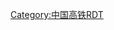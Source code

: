 {{Routemap
|title=滬昆客運專線
|inline=<includeonly>
1</includeonly>
|text-width=180px
|map=
\\CONTg\\leer~~ ~~ ~~{{RoutemapRoute|Licon=u|[[京沪高速铁路]]往[[北京南站]]方向}}
CONTgq\ABZg+r\~~ ~~ ~~{{RoutemapRoute|Licon=l|[[沪宁城际铁路]]往[[南京站]]方向}}
\BHF\~~0~~[[上海虹桥站]]
HST~~31~~[[松江南站]]
HST~~48~~[[金山北站]]
HST~~67~~[[嘉善南站]]
HST~~84~~[[嘉兴南站]]
HST~~112~~[[桐乡站]]
HST~~133~~[[海宁西站]]
HST~~144~~[[临平南站]]
CONTg\STR\~~ ~~ ~~{{RoutemapRoute|Licon=u|[[宁杭客运专线]]往[[南京南站]]方向}}
ABZgl+l\vSTR+r-SHI1+r!~STRr\
STR\vBHF-!~v-BHF\~~159~~[[杭州东站]]
BHF\vSTR\~~ ~~[[杭州站]]
CONTf\vSTR\~~ ~~ ~~沪昆铁路绕行线
WASSERq\WASSERq\vWBRÜCKE1\WASSERq\WASSERq~~ ~~ ~~[[钱江铁路新桥]]
vBHF-!~v-BHF~~175~~[[杭州南站]]
\vABZgl-ABZgl\CONTfq~~ ~~ ~~ ~~{{RoutemapRoute|Licon=r||[[杭甬客运专线]]往[[宁波站|宁波]]}}
vÜST~~ ~~杭长杭州南线路所
CONTgq\vSTRr-SHI1r\~~ ~~ ~~ ~~{{RoutemapRoute|Licon=l||[[杭黄客运专线]]往[[黄山北站|黄山北]]}}
HST~~225~~[[诸暨站]]
HST~~268~~[[义乌站]]
\ABZgl+l\CONTfq~~ ~~ ~~{{RoutemapRoute|Licon=r|[[新金温铁路]]往[[温州南站]]方向}}
BHF~~320~~[[金华站]]
HST~~369~~[[龙游站 (浙江省)|龙游站]]
HST~~398~~[[衢州站]]
HST~~428~~[[江山站]]
\\STR+GRZq\\~~ ~~ ~~ ~~{{rmri|u}}[[上海铁路局|上局]]/[[南昌铁路局|南局]]{{rmri|d}}
HST~~466~~[[玉山南站]]
STR+l\ABZgr+r\
CONTgq\ABZql\KRZu!~HUBrg\BHFq!~HUBeq\CONTfq~~ ~~ ~~[[合福客运专线]]{{rmri|l}}[[合肥南站|合肥南]]-[[福州站|福州]]{{rmri|r}}
BHF!~HUBe~~500~~[[上饶站]]
HST~~560~~[[弋阳站]]
HST~~601~~[[鹰潭北站]]
HST~~644~~[[抚州东站]]
HST~~683~~[[进贤南站]]
exCONTgq\eKRZu\exCONTfq~~ ~~ ~~{{rmri|l}}{{BSsplit|[[昌赣客运专线]]|{{站|南昌东}}-{{站|赣州西}}}}{{rmri|r}}
CONTgq\KRZor\CONTfq~~ ~~[[模板:南昌铁路枢纽RDT/横岗|疏解区]] ~~{{rmri|l}}{{BSsplit|[[京九铁路]]|{{站|北京西}}-{{站|常平}}}}{{rmri|r}}
STR+l\KRZo\CONTfq~~ ~~ ~~{{RoutemapRoute|Ricon=r|[[向莆铁路]]往[[福州站|福州]]，[[莆田站|莆田]]方向}}
hKRZWae(Rr)\hKRZWae(Ll)\~~ ~~ ~~[[东新赣江特大桥]]
BHF-L\BHF-R\~~741~~[[南昌西站]]
KRW+l\KRWgr+l\KRWgr\\
ABZgl\KRZu\ABZg+r!~POINTERg@fq\\~~ ~~ ~~联络线来往昌福铁路
CONTf\KDSTe\LSTR\\~~ ~~[[南昌西动车所]] ~~{{RoutemapRoute|Licon=d|[[昌九城际铁路]]往[[九江站]]方向}}
CONTgq\KRZo\CONTfq~~ ~~ ~~{{rmri|l}}{{BSsplit|[[南昌西环铁路]]|{{站|乐化}}-{{站|向塘}}}}{{rmri|r}}
HST~~788~~[[高安站]]
HST~~868~~[[新余北站]]
HST~~917~~[[宜春站]]
HST~~978~~[[萍乡北站]]
\\STR+GRZq\\~~ ~~ ~~ ~~{{rmri|u}}[[南昌铁路局|南局]]/[[广州铁路（集团）公司|广铁]]{{rmri|d}}
HST~~1007~~[[醴陵东站]]
CONTgq\ABZg+r\~~ ~~ ~~{{RoutemapRoute|Licon=l|[[京廣客運專線]]往[[武汉站|武漢]]、[[鄭州東站|鄭州東]]、[[石家莊站|石家莊]]、[[北京西站]]方向}}
BHF~~1083~~[[长沙南站]]
\ABZgl\CONTfq~~ ~~ ~~{{RoutemapRoute|Licon=r|[[京廣客運專線]]往[[衡陽東站|衡陽東]]、[[廣州南站]]方向}}
HST~~1109~~[[湘潭北站]]
HST~~1149~~[[韶山南站]]
HST~~1208~~[[娄底南站]]
\ABZgl\CONTfq~~ ~~ ~~{{RoutemapRoute|Licon=r|[[娄邵铁路]]往[[双峰北站|双峰北]]、[[邵阳站]]方向}}
HST~~1260~~[[邵阳北站]]
HST~~1297~~[[新化南站]]
HST~~1354~~[[溆浦南站]]
\ABZg+l\CONTfq~~ ~~ ~~{{RoutemapRoute|Licon=r|[[怀衡铁路]]往[[衡阳东站]]方向}}
HST~~1415~~[[怀化南站]]
HST~~1449~~[[芷江站]]
HST~~1503~~[[新晃西站]]
\\STR+GRZq\\~~ ~~ ~~ ~~{{rmri|u}}[[广州铁路（集团）公司|广铁]]/[[成都铁路局|成局]]{{rmri|d}}
HST~~1522~~[[铜仁南站]]
HST~~1570~~[[三穗站]]
HST~~1662~~[[凯里南站]]
HST~~1729~~[[贵定北站]]
CONTgq\ABZg+r\~~ ~~ ~~{{RoutemapRoute|Licon=l|[[成贵客运专线]]往[[乐山站]]方向}}
HST~~1779~~[[贵阳东站]]
CONTgq\ABZg+r\~~ ~~ ~~{{RoutemapRoute|Licon=l|[[渝贵铁路]]往[[重庆西站]]方向}}
BHF~~1789~~[[贵阳北站]]
\ABZgl\CONTfq~~ ~~ ~~{{RoutemapRoute|Licon=r|[[贵广客运专线]]往[[广州南站]]方向}}
eHST~~ ~~[[贵安站]]
\eABZgl\exCONTfq~~ ~~ ~~{{RoutemapRoute|Licon=r|[[貴南客运专线]]往[[南寧東站]]方向}}
HST~~1844~~[[平坝南站]]
HST~~1890~~[[安顺西站]]
CONTgq\ABZgr\~~ ~~ ~~{{RoutemapRoute|Licon=l|[[安六城际铁路]]往[[六盘水站]]方向}}
HST~~1935~~[[关岭站]]
HST~~2009~~[[普安县站]]
HST~~2040~~[[盘州站]]
\\STR+GRZq\\~~ ~~ ~~ ~~{{rmri|u}}[[成都铁路局|成局]]/[[昆明铁路局|昆局]]{{rmri|d}}
HST~~2072~~[[富源北站]]
HST~~2124~~[[曲靖北站]]
HST~~2200~~[[嵩明站]]
CONTgq\ABZgr+r\~~ ~~ ~~{{RoutemapRoute|Licon=l|[[南昆客运专线]]往[[昆明站]]方向}}
BHF~~2252~~[[昆明南站]]
CONTgq\ABZgr\~~ ~~ ~~{{RoutemapRoute|Licon=l|[[昆玉河鐵路]]往[[玉溪南站|玉溪南]]、[[蒙自北站|蒙自北]]、[[河口站 (云南省)|河口]]方向}}
CONTf~~ ~~ ~~{{RoutemapRoute|Licon=d|[[南昆客運專線]]往[[南宁站]]方向}}
|bottom={{navbar|沪昆客运专线RDT}}
}}<noinclude>
{{Rdt intro|[[沪昆客运专线]]}}
[[Category:中国高铁RDT]]
</noinclude>